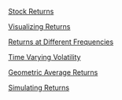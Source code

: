 [Stock Returns](b01-stock-returns.html)

[Visualizing Returns](slides/b02-visualizing-returns.html)

[Returns at Different Frequencies](slides/b03-returns-at-different-frequencies.html)

[Time Varying Volatility](slides/b-4-time-varying-volatility.html)

[Geometric Average Returns](slides/b05-geometric-average-returns.html)

[Simulating Returns](slides/b06-simulating-returns.html)
